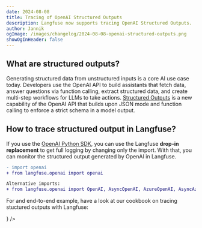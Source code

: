 ```yaml
---
date: 2024-08-08
title: Tracing of OpenAI Structured Outputs
description: Langfuse now supports tracing OpenAI Structured Outputs.
author: Jannik
ogImage: /images/changelog/2024-08-08-openai-structured-outputs.png
showOgInHeader: false
---
```



<ChangelogHeader />

## What are structured outputs?

Generating structured data from unstructured inputs is a core AI use case today. Developers use the OpenAI API to build assistants that fetch data, answer questions via function calling, extract structured data, and create multi-step workflows for LLMs to take actions. [Structured Outputs](https://openai.com/index/introducing-structured-outputs-in-the-api/) is a new capability of the OpenAI API that builds upon JSON mode and function calling to enforce a strict schema in a model output.

## How to trace structured output in Langfuse?

If you use the [OpenAI Python SDK](https://langfuse.com/docs/integrations/openai/python/get-started), you can use the Langfuse **drop-in replacement** to get full logging by changing only the import. With that, you can monitor the structured output generated by OpenAI in Langfuse.

```diff
- import openai
+ from langfuse.openai import openai

Alternative imports:
+ from langfuse.openai import OpenAI, AsyncOpenAI, AzureOpenAI, AsyncAzureOpenAI

```

For and end-to-end example, have a look at our cookbook on tracing stuctured outputs with Langfuse:


<Cards num={3}>
  <Card
    title="Cookbook: OpenAI Structured Outputs"
    href="/docs/integrations/openai/python/structured-outputs"
    icon={<FileCode />}
  />
</Cards>
